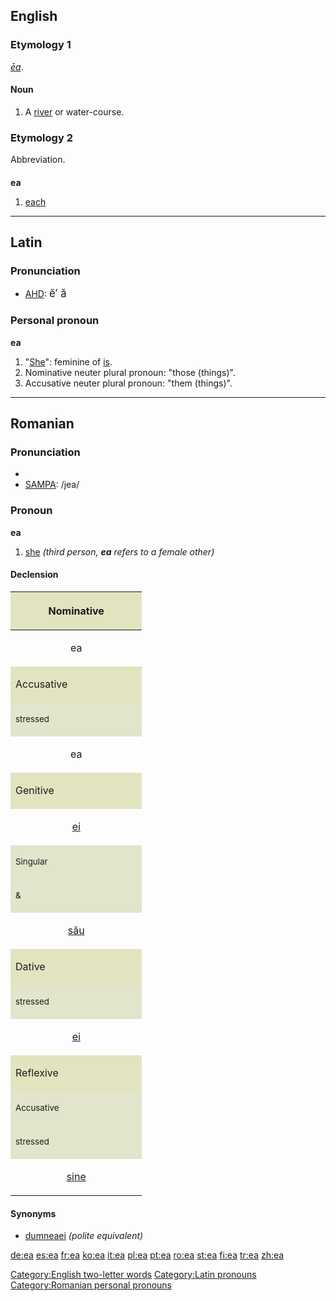 {{see|-ea}}
==English==
===Etymology 1===
{{OE.}} ''[[ea#Old English|ēa]]''.

====Noun====
{{en-noun}}

# {{dialectal}} A [[river]] or water-course.

===Etymology 2===
Abbreviation.

===={{abbreviation}}====
'''ea'''

# [[each]]

[[Category:English two-letter words]]

----

==Latin==

===Pronunciation===
*[[AHD]]: <big> ĕ′ ă </big>

{{rfc-header|Personal pronoun}}

===Personal pronoun===
'''ea''' {{f}}

# "[[She]]": feminine of [[is]].
# Nominative neuter plural pronoun: "those (things)".
# Accusative neuter plural pronoun: "them (things)".

[[Category:Latin pronouns]]

----

==Romanian==

===Pronunciation===
*{{IPA|/je̯a/}}
*[[w:SAMPA|SAMPA]]: /jea/

===Pronoun===
'''ea'''

# [[she]] ''(third person, '''ea''' refers to a female other)''

====Declension====

{| style="background:#F0F0F0" cellpadding="3"
|-
! colspan="4" style="height:3em;background:#e2e4c0" | Nominative
|-
| colspan="4"  align="center"| ea

|-
! colspan="4" style="height:3em;background:#e2e4c0" | Accusative
|-
! colspan="2" width="50%" style="background:#e2e4cb" | <small>stressed</small>
! colspan="2" width="50%" style="background:#e2e4cb" | <small>unstressed</small>
|-
| colspan="2" align="center"| ea
| colspan="2" align="center"| [[o]]

|-
! colspan="4" style="height:3em;background:#e2e4c0" | Genitive
|-
| align="center" colspan="4" | [[ei]]
|-
! colspan="2" width="50%" style="background:#e2e4cb" | <small>Singular</small>
! colspan="2" width="50%" style="background:#e2e4cb" | <small>Plural</small>
|-
! width="25%" style="background:#e2e4cb" | <small>{{m}} & {{n}}</small>
! width="25%" style="background:#e2e4cb" | <small>{{f}}</small>
! width="25%" style="background:#e2e4cb" | <small>{{m}}</small>
! width="25%" style="background:#e2e4cb" | <small>{{f}} & {{n}}</small>
|-
| align="center" | [[său]]
| align="center" | [[sa]]
| align="center" | [[săi]]
| align="center" | [[sale]]

|-
! colspan="4" style="height:3em;background:#e2e4c0" | Dative
|-
! colspan="2" width="50%" style="background:#e2e4cb" | <small>stressed</small>
! colspan="2" width="50%" style="background:#e2e4cb" | <small>unstressed</small>
|-
| colspan="2" align="center"| [[ei]]
| colspan="2" align="center"| [[îi]]

|-
! colspan="4" style="height:3em;background:#e2e4c0" | Reflexive
|-
! colspan="2" width="50%" style="background:#e2e4cb" | <small>Accusative</small>
! colspan="2" width="50%" style="background:#e2e4cb" | <small>Dative</small>
|-
! width="25%" style="background:#e2e4cb" | <small>stressed</small>
! width="25%" style="background:#e2e4cb" | <small>unstressed</small>
! width="25%" style="background:#e2e4cb" | <small>stressed</small>
! width="25%" style="background:#e2e4cb" | <small>unstressed</small>
|-
| align="center" | [[sine]]
| align="center" | [[se]]
| align="center" | [[sieşi]]
| align="center" | [[îşi]]
|}

====Synonyms====
*[[dumneaei]] ''(polite equivalent)''

[[Category:Romanian personal pronouns]]

[[de:ea]]
[[es:ea]]
[[fr:ea]]
[[ko:ea]]
[[it:ea]]
[[pl:ea]]
[[pt:ea]]
[[ro:ea]]
[[st:ea]]
[[fi:ea]]
[[tr:ea]]
[[zh:ea]]